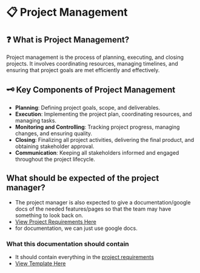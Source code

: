 # 📋 Project Management
## ❓ What is Project Management?
Project management is the process of planning, executing, and closing projects. It involves coordinating resources, managing timelines, and ensuring that project goals are met efficiently and effectively. 

## 🗝️ Key Components of Project Management
- **Planning**: Defining project goals, scope, and deliverables.
- **Execution**: Implementing the project plan, coordinating resources, and managing tasks.
- **Monitoring and Controlling**: Tracking project progress, managing changes, and ensuring quality.
- **Closing**: Finalizing all project activities, delivering the final product, and obtaining stakeholder approval.
- **Communication**: Keeping all stakeholders informed and engaged throughout the project lifecycle.

## What should be expected of the project manager? 
- The project manager is also expected to give a documentation/google docs of the needed features/pages so that the team may have something to look back on. 
- [View Project Requirements Here](/docs/project-management/project-requirements) 
- for documentation, we can just use google docs. 

### What this documentation should contain
- It should contain everything in the [project requirements](/docs/project-management/project-requirements) 
- [View Template Here](/docs/project-management/project-documentation-template)